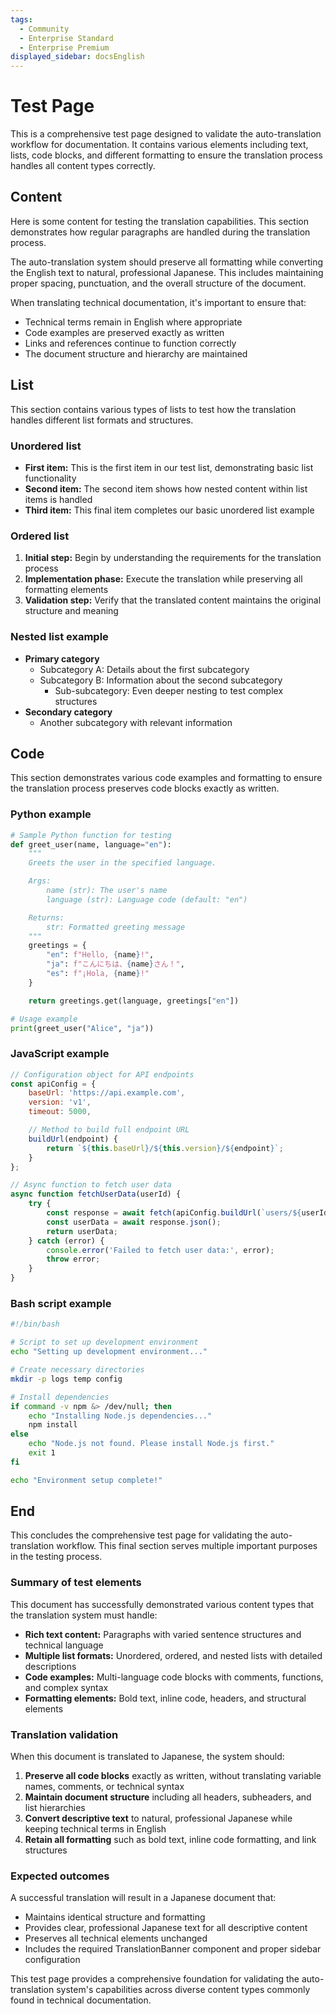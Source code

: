 ```yaml
---
tags:
  - Community
  - Enterprise Standard
  - Enterprise Premium
displayed_sidebar: docsEnglish
---
```


# Test Page

This is a comprehensive test page designed to validate the auto-translation workflow for documentation. It contains various elements including text, lists, code blocks, and different formatting to ensure the translation process handles all content types correctly.

## Content

Here is some content for testing the translation capabilities. This section demonstrates how regular paragraphs are handled during the translation process.

The auto-translation system should preserve all formatting while converting the English text to natural, professional Japanese. This includes maintaining proper spacing, punctuation, and the overall structure of the document.

When translating technical documentation, it's important to ensure that:

- Technical terms remain in English where appropriate
- Code examples are preserved exactly as written
- Links and references continue to function correctly
- The document structure and hierarchy are maintained

## List

This section contains various types of lists to test how the translation handles different list formats and structures.

### Unordered list

- **First item:** This is the first item in our test list, demonstrating basic list functionality
- **Second item:** The second item shows how nested content within list items is handled
- **Third item:** This final item completes our basic unordered list example

### Ordered list

1. **Initial step:** Begin by understanding the requirements for the translation process
2. **Implementation phase:** Execute the translation while preserving all formatting elements
3. **Validation step:** Verify that the translated content maintains the original structure and meaning

### Nested list example

- **Primary category**
  - Subcategory A: Details about the first subcategory
  - Subcategory B: Information about the second subcategory
    - Sub-subcategory: Even deeper nesting to test complex structures
- **Secondary category**
  - Another subcategory with relevant information

## Code

This section demonstrates various code examples and formatting to ensure the translation process preserves code blocks exactly as written.

### Python example

```python
# Sample Python function for testing
def greet_user(name, language="en"):
    """
    Greets the user in the specified language.

    Args:
        name (str): The user's name
        language (str): Language code (default: "en")

    Returns:
        str: Formatted greeting message
    """
    greetings = {
        "en": f"Hello, {name}!",
        "ja": f"こんにちは、{name}さん！",
        "es": f"¡Hola, {name}!"
    }

    return greetings.get(language, greetings["en"])

# Usage example
print(greet_user("Alice", "ja"))
```

### JavaScript example

```javascript
// Configuration object for API endpoints
const apiConfig = {
    baseUrl: 'https://api.example.com',
    version: 'v1',
    timeout: 5000,

    // Method to build full endpoint URL
    buildUrl(endpoint) {
        return `${this.baseUrl}/${this.version}/${endpoint}`;
    }
};

// Async function to fetch user data
async function fetchUserData(userId) {
    try {
        const response = await fetch(apiConfig.buildUrl(`users/${userId}`));
        const userData = await response.json();
        return userData;
    } catch (error) {
        console.error('Failed to fetch user data:', error);
        throw error;
    }
}
```

### Bash script example

```bash
#!/bin/bash

# Script to set up development environment
echo "Setting up development environment..."

# Create necessary directories
mkdir -p logs temp config

# Install dependencies
if command -v npm &> /dev/null; then
    echo "Installing Node.js dependencies..."
    npm install
else
    echo "Node.js not found. Please install Node.js first."
    exit 1
fi

echo "Environment setup complete!"
```

## End

This concludes the comprehensive test page for validating the auto-translation workflow. This final section serves multiple important purposes in the testing process.

### Summary of test elements

This document has successfully demonstrated various content types that the translation system must handle:

- **Rich text content:** Paragraphs with varied sentence structures and technical language
- **Multiple list formats:** Unordered, ordered, and nested lists with detailed descriptions
- **Code examples:** Multi-language code blocks with comments, functions, and complex syntax
- **Formatting elements:** Bold text, inline code, headers, and structural elements

### Translation validation

When this document is translated to Japanese, the system should:

1. **Preserve all code blocks** exactly as written, without translating variable names, comments, or technical syntax
2. **Maintain document structure** including all headers, subheaders, and list hierarchies
3. **Convert descriptive text** to natural, professional Japanese while keeping technical terms in English
4. **Retain all formatting** such as bold text, inline code formatting, and link structures

### Expected outcomes

A successful translation will result in a Japanese document that:

- Maintains identical structure and formatting
- Provides clear, professional Japanese text for all descriptive content
- Preserves all technical elements unchanged
- Includes the required TranslationBanner component and proper sidebar configuration

This test page provides a comprehensive foundation for validating the auto-translation system's capabilities across diverse content types commonly found in technical documentation.
